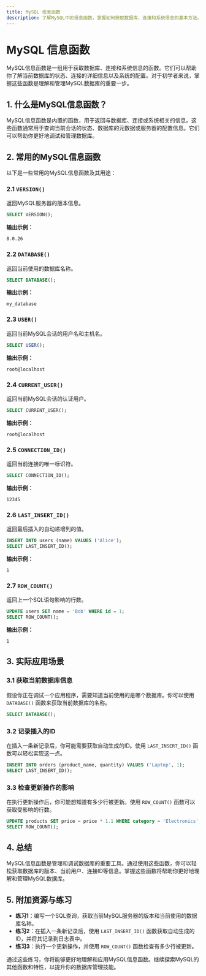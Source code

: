 ```yaml
---
title: MySQL 信息函数
description: 了解MySQL中的信息函数，掌握如何获取数据库、连接和系统信息的基本方法。
---
```


# MySQL 信息函数

MySQL信息函数是一组用于获取数据库、连接和系统信息的函数。它们可以帮助你了解当前数据库的状态、连接的详细信息以及系统的配置。对于初学者来说，掌握这些函数是理解和管理MySQL数据库的重要一步。

## 1. 什么是MySQL信息函数？

MySQL信息函数是内置的函数，用于返回与数据库、连接或系统相关的信息。这些函数通常用于查询当前会话的状态、数据库的元数据或服务器的配置信息。它们可以帮助你更好地调试和管理数据库。

## 2. 常用的MySQL信息函数

以下是一些常用的MySQL信息函数及其用途：

### 2.1 `VERSION()`
返回MySQL服务器的版本信息。

```sql
SELECT VERSION();
```

**输出示例：**
```
8.0.26
```

### 2.2 `DATABASE()`
返回当前使用的数据库名称。

```sql
SELECT DATABASE();
```

**输出示例：**
```
my_database
```

### 2.3 `USER()`
返回当前MySQL会话的用户名和主机名。

```sql
SELECT USER();
```

**输出示例：**
```
root@localhost
```

### 2.4 `CURRENT_USER()`
返回当前MySQL会话的认证用户。

```sql
SELECT CURRENT_USER();
```

**输出示例：**
```
root@localhost
```

### 2.5 `CONNECTION_ID()`
返回当前连接的唯一标识符。

```sql
SELECT CONNECTION_ID();
```

**输出示例：**
```
12345
```

### 2.6 `LAST_INSERT_ID()`
返回最后插入的自动递增列的值。

```sql
INSERT INTO users (name) VALUES ('Alice');
SELECT LAST_INSERT_ID();
```

**输出示例：**
```
1
```

### 2.7 `ROW_COUNT()`
返回上一个SQL语句影响的行数。

```sql
UPDATE users SET name = 'Bob' WHERE id = 1;
SELECT ROW_COUNT();
```

**输出示例：**
```
1
```

## 3. 实际应用场景

### 3.1 获取当前数据库信息
假设你正在调试一个应用程序，需要知道当前使用的是哪个数据库。你可以使用 `DATABASE()` 函数来获取当前数据库的名称。

```sql
SELECT DATABASE();
```

### 3.2 记录插入的ID
在插入一条新记录后，你可能需要获取自动生成的ID。使用 `LAST_INSERT_ID()` 函数可以轻松实现这一点。

```sql
INSERT INTO orders (product_name, quantity) VALUES ('Laptop', 1);
SELECT LAST_INSERT_ID();
```

### 3.3 检查更新操作的影响
在执行更新操作后，你可能想知道有多少行被更新。使用 `ROW_COUNT()` 函数可以获取受影响的行数。

```sql
UPDATE products SET price = price * 1.1 WHERE category = 'Electronics';
SELECT ROW_COUNT();
```

## 4. 总结

MySQL信息函数是管理和调试数据库的重要工具。通过使用这些函数，你可以轻松获取数据库的版本、当前用户、连接ID等信息。掌握这些函数将帮助你更好地理解和管理MySQL数据库。

## 5. 附加资源与练习

- **练习1**：编写一个SQL查询，获取当前MySQL服务器的版本和当前使用的数据库名称。
- **练习2**：在插入一条新记录后，使用 `LAST_INSERT_ID()` 函数获取自动生成的ID，并将其记录到日志表中。
- **练习3**：执行一个更新操作，并使用 `ROW_COUNT()` 函数检查有多少行被更新。

通过这些练习，你将能够更好地理解和应用MySQL信息函数。继续探索MySQL的其他函数和特性，以提升你的数据库管理技能。